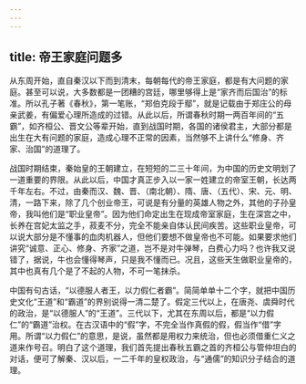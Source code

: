 ```yaml
---
---
---
```

title: 帝王家庭问题多
---




从东周开始，直自秦汉以下而到清末，每朝每代的帝王家庭，都是有大问题的家庭。甚至可以说，大多数都是一团糟的宫廷，哪里够得上是“家齐而后国治”的标准。所以孔子著《春秋》，第一笔账，“郑伯克段于鄢”，就是记载由于郑庄公的母亲武姜，有偏爱心理所造成的过错。从此以后，所谓春秋时期一两百年间的“五霸”，如齐桓公、晋文公等辈开始，直到战国时期，各国的诸侯君主，大部分都是出生在大有问题的家庭，造成心理不正常的因素，当然够不上讲什么“修身、齐家、治国”的道理了。

战国时期结束，秦始皇的王朝建立，在短短的二三十年间，为中国的历史文明划了一道重要的界限。从此以后，中国才真正步入以一家一姓建立的帝室王朝，长达两千年左右。不过，由秦而汉、魏、晋、（南北朝）、隋、唐、（五代）、宋、元、明、清，一路下来，除了几个创业帝王，可说是有分量的英雄人物之外，其他的子孙皇帝，我叫他们是“职业皇帝”。因为他们命定出生在现成帝室家庭，生在深宫之中，长养在宫妃太监之手，菽麦不分，完全不能亲自体认民间疾苦。这些职业皇帝，可以说大部分是不懂事的血肉机器人，但他们要想不做皇帝也不可能。如果要求他们讲究“诚意、正心、修身、齐家”之道，岂不是对牛弹琴，白费心力吗？也许我又说错了，据说，牛也会懂得琴声，只是我不懂而已。况且，这些天生做职业皇帝的，其中也真有几个是了不起的人物，不可一笔抹杀。

中国有句古话，“以德服人者王，以力假仁者霸”。简简单单十二个字，就把中国历史文化“王道”和“霸道”的界别说得一清二楚了。假定三代以上，在唐尧、虞舜时代的政治，是“以德服人”的“王道”。三代以下，尤其在东周以后，都是“以力假仁”的“霸道”治权。在古汉语中的“假”字，不完全当作真假的假，假当作“借”字用。所谓“以力假仁”的意思，是说，虽然都是用权力来统治，但也必须借重仁义之道来作号召。明白了这个道理，我们首先提出春秋五霸之首的齐桓公与管仲坦白的对话，便可了解秦、汉以后，一二千年的皇权政治，与“通儒”的知识分子结合的道理。